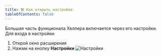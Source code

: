 ```yaml
---
title: 🛠 Как открыть настройки
tableOfContents: false
---
```


Большая часть функционала Хелпера включается через его настройки.\
Для входа в настройки:

1. Открой окно расширения
2. Нажми на кнопку **Настройки**
   ![Настройки](../../../assets/settings.png)
